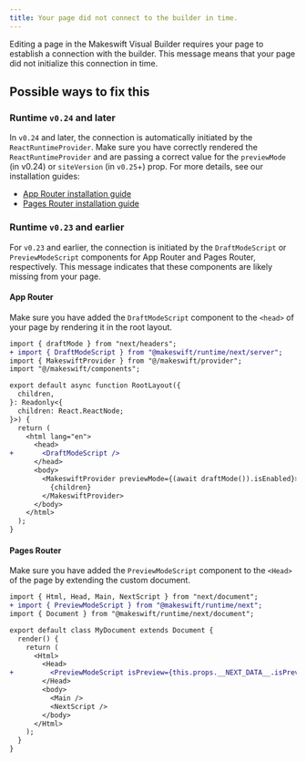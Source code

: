 ```yaml
---
title: Your page did not connect to the builder in time.
---
```


Editing a page in the Makeswift Visual Builder requires your page to establish a
connection with the builder. This message means that your page did not
initialize this connection in time.

## Possible ways to fix this

### Runtime `v0.24` and later

In `v0.24` and later, the connection is automatically initiated by the
`ReactRuntimeProvider`. Make sure you have correctly rendered the
`ReactRuntimeProvider` and are passing a correct value for the `previewMode` (in
v0.24) or `siteVersion` (in `v0.25`+) prop. For more details, see our
installation guides:

- [App Router installation guide](/developer/app-router/installation)
- [Pages Router installation guide](/developer/pages-router/installation)

### Runtime `v0.23` and earlier

For `v0.23` and earlier, the connection is initiated by the `DraftModeScript` or
`PreviewModeScript` components for App Router and Pages Router, respectively.
This message indicates that these components are likely missing from your page.

#### App Router

Make sure you have added the `DraftModeScript` component to the `<head>` of your
page by rendering it in the root layout.

```diff src/app/layout.tsx
import { draftMode } from "next/headers";
+ import { DraftModeScript } from "@makeswift/runtime/next/server";
import { MakeswiftProvider } from "@/makeswift/provider";
import "@/makeswift/components";

export default async function RootLayout({
  children,
}: Readonly<{
  children: React.ReactNode;
}>) {
  return (
    <html lang="en">
      <head>
+       <DraftModeScript />
      </head>
      <body>
        <MakeswiftProvider previewMode={(await draftMode()).isEnabled}>
          {children}
        </MakeswiftProvider>
      </body>
    </html>
  );
}
```

#### Pages Router

Make sure you have added the `PreviewModeScript` component to the `<Head>` of the
page by extending the custom document.

```diff src/pages/_document.tsx
import { Html, Head, Main, NextScript } from "next/document";
+ import { PreviewModeScript } from "@makeswift/runtime/next";
import { Document } from "@makeswift/runtime/next/document";

export default class MyDocument extends Document {
  render() {
    return (
      <Html>
        <Head>
+         <PreviewModeScript isPreview={this.props.__NEXT_DATA__.isPreview} />
        </Head>
        <body>
          <Main />
          <NextScript />
        </body>
      </Html>
    );
  }
}
```